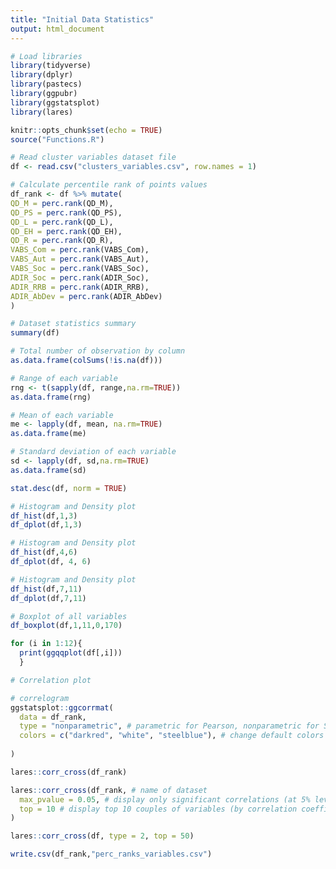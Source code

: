 ```yaml
---
title: "Initial Data Statistics"
output: html_document
---
```


```r
# Load libraries
library(tidyverse)
library(dplyr)
library(pastecs)
library(ggpubr)
library(ggstatsplot)
library(lares)
```

```r
knitr::opts_chunk$set(echo = TRUE)
source("Functions.R")
```

```r
# Read cluster variables dataset file
df <- read.csv("clusters_variables.csv", row.names = 1)
```

```r
# Calculate percentile rank of points values
df_rank <- df %>% mutate(
QD_M = perc.rank(QD_M),
QD_PS = perc.rank(QD_PS),
QD_L = perc.rank(QD_L),
QD_EH = perc.rank(QD_EH),
QD_R = perc.rank(QD_R),
VABS_Com = perc.rank(VABS_Com),
VABS_Aut = perc.rank(VABS_Aut),
VABS_Soc = perc.rank(VABS_Soc),
ADIR_Soc = perc.rank(ADIR_Soc),
ADIR_RRB = perc.rank(ADIR_RRB),
ADIR_AbDev = perc.rank(ADIR_AbDev)
) 

```

```r
# Dataset statistics summary
summary(df)
```

```r
# Total number of observation by column
as.data.frame(colSums(!is.na(df)))
```

```r
# Range of each variable 
rng <- t(sapply(df, range,na.rm=TRUE))
as.data.frame(rng)
```
```r
# Mean of each variable
me <- lapply(df, mean, na.rm=TRUE)
as.data.frame(me)
```


```r
# Standard deviation of each variable
sd <- lapply(df, sd,na.rm=TRUE)
as.data.frame(sd)
```



```r
stat.desc(df, norm = TRUE)
```

```r
# Histogram and Density plot 
df_hist(df,1,3)
df_dplot(df,1,3)
```


```r
# Histogram and Density plot 
df_hist(df,4,6)
df_dplot(df, 4, 6)
```

```r
# Histogram and Density plot 
df_hist(df,7,11)
df_dplot(df,7,11)
```

```r
# Boxplot of all variables
df_boxplot(df,1,11,0,170)
```

```r
for (i in 1:12){
  print(ggqqplot(df[,i]))
  }
```



```r
# Correlation plot

# correlogram
ggstatsplot::ggcorrmat(
  data = df_rank,
  type = "nonparametric", # parametric for Pearson, nonparametric for Spearman's correlation
  colors = c("darkred", "white", "steelblue"), # change default colors
  
)
```


```r
lares::corr_cross(df_rank)
```

```r
lares::corr_cross(df_rank, # name of dataset
  max_pvalue = 0.05, # display only significant correlations (at 5% level)
  top = 10 # display top 10 couples of variables (by correlation coefficient)
)
```

```r
lares::corr_cross(df, type = 2, top = 50)
```
```r
write.csv(df_rank,"perc_ranks_variables.csv")
```
